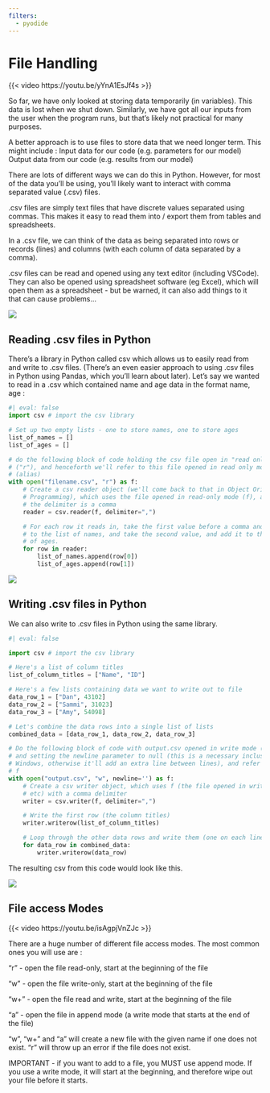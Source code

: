```yaml
---
filters:
  - pyodide
---
```


# File Handling

{{< video https://youtu.be/yYnA1EsJf4s >}}

So far, we have only looked at storing data temporarily (in variables).  This data is lost when we shut down.  Similarly, we have got all our inputs from the user when the program runs, but that’s likely not practical for many purposes.

A better approach is to use files to store data that we need longer term.  This might include :
Input data for our code (e.g. parameters for our model)
Output data from our code (e.g. results from our model)

There are lots of different ways we can do this in Python.  However, for most of the data you’ll be using, you’ll likely want to interact with comma separated value (.csv) files.

.csv files are simply text files that have discrete values separated using commas.  This makes it easy to read them into / export them from tables and spreadsheets.

In a .csv file, we can think of the data as being separated into rows or records (lines) and columns (with each column of data separated by a comma).

.csv files can be read and opened using any text editor (including VSCode).  They can also be opened using spreadsheet software (eg Excel), which will open them as a spreadsheet - but be warned, it can also add things to it that can cause problems…

![](assets/2024-05-15-12-24-49.png)

## Reading .csv files in Python

There’s a library in Python called csv which allows us to easily read from and write to .csv files.  (There’s an even easier approach to using .csv files in Python using Pandas, which you’ll learn about later).  Let’s say we wanted to read in a .csv which contained name and age data in the format name, age :

```python
#| eval: false
import csv # import the csv library

# Set up two empty lists - one to store names, one to store ages
list_of_names = []
list_of_ages = []

# do the following block of code holding the csv file open in "read only" mode
# ("r"), and henceforth we'll refer to this file opened in read only mode as f
# (alias)
with open("filename.csv", "r") as f:
    # Create a csv reader object (we'll come back to that in Object Oriented
    # Programming), which uses the file opened in read-only mode (f), and where
    # the delimiter is a comma
    reader = csv.reader(f, delimiter=",")

    # For each row it reads in, take the first value before a comma and add it
    # to the list of names, and take the second value, and add it to the list
    # of ages.
    for row in reader:
        list_of_names.append(row[0])
        list_of_ages.append(row[1])

```

![](assets/2024-05-15-12-25-59.png)


## Writing .csv files in Python

We can also write to .csv files in Python using the same library.

```python
#| eval: false

import csv # import the csv library

# Here's a list of column titles
list_of_column_titles = ["Name", "ID"]

# Here's a few lists containing data we want to write out to file
data_row_1 = ["Dan", 43102]
data_row_2 = ["Sammi", 31023]
data_row_3 = ["Amy", 54098]

# Let's combine the data rows into a single list of lists
combined_data = [data_row_1, data_row_2, data_row_3]

# Do the following block of code with output.csv opened in write mode ("w"),
# and setting the newline parameter to null (this is a necessary inclusion on
# Windows, otherwise it'll add an extra line between lines), and refer to it as
# f
with open("output.csv", "w", newline='') as f:
    # Create a csv writer object, which uses f (the file opened in write mode
    # etc) with a comma delimiter
    writer = csv.writer(f, delimiter=",")

    # Write the first row (the column titles)
    writer.writerow(list_of_column_titles)

    # Loop through the other data rows and write them (one on each line)
    for data_row in combined_data:
        writer.writerow(data_row)
```

The resulting csv from this code would look like this.

![](assets/2024-05-15-12-26-33.png)

## File access Modes

{{< video https://youtu.be/isAgpjVnZJc >}}

There are a huge number of different file access modes.  The most common ones you will use are :

“r” - open the file read-only, start at the beginning of the file

“w” - open the file write-only, start at the beginning of the file

“w+” - open the file read and write, start at the beginning of the file

“a” - open the file in append mode (a write mode that starts at the end of the file)

“w”, “w+” and “a” will create a new file with the given name if one does not exist.  “r” will throw up an error if the file does not exist.

IMPORTANT - if you want to add to a file, you MUST use append mode.  If you use a write mode, it will start at the beginning, and therefore wipe out your file before it starts.
